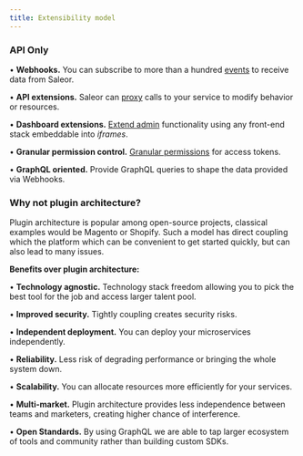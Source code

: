 ```yaml
---
title: Extensibility model
---
```


### API Only

• **Webhooks.** You can subscribe to more than a hundred [events](/developer/extending/webhooks/overview) to receive data from Saleor.

• **API extensions.** Saleor can [proxy](developer/extending/webhooks/synchronous-events/overview) calls to your service to modify behavior or resources.

• **Dashboard extensions.** [Extend admin](/developer/extending/apps/overview) functionality using any front-end stack embeddable into _iframes_.

• **Granular permission control.** [Granular permissions](/developer/permissions) for access tokens.

• **GraphQL oriented.** Provide GraphQL queries to shape the data provided via Webhooks.

### Why not plugin architecture?

Plugin architecture is popular among open-source projects, classical examples would be Magento or Shopify.
Such a model has direct coupling which the platform which can be convenient to get started quickly,
but can also lead to many issues.

**Benefits over plugin architecture:**

• **Technology agnostic.**
Technology stack freedom allowing you to pick the best tool for the job and access larger talent pool.

• **Improved security.** Tightly coupling creates security risks.

• **Independent deployment.** You can deploy your microservices independently.

• **Reliability.** Less risk of degrading performance or bringing the whole system down.

• **Scalability.** You can allocate resources more efficiently for your services.

• **Multi-market.** Plugin architecture provides less independence between teams and marketers, creating higher chance of interference.

• **Open Standards.** By using GraphQL we are able to tap larger ecosystem of tools and community rather than building custom SDKs.

